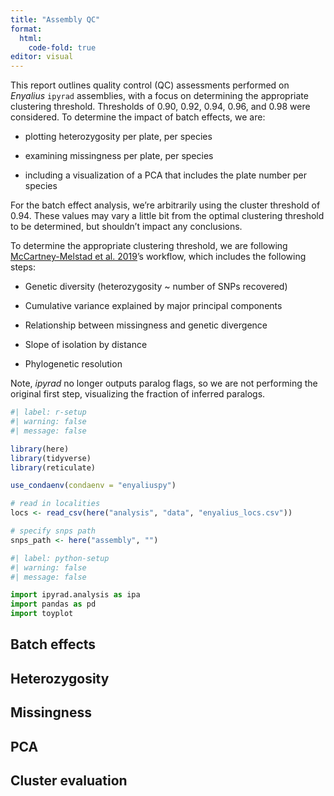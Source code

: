 ```yaml
---
title: "Assembly QC"
format: 
  html:
    code-fold: true
editor: visual
---
```


This report outlines quality control (QC) assessments performed on *Enyalius* `ipyrad` assemblies, with a focus on determining the appropriate clustering threshold. Thresholds of 0.90, 0.92, 0.94, 0.96, and 0.98 were considered. To determine the impact of batch effects, we are:

-   plotting heterozygosity per plate, per species

-   examining missingness per plate, per species

-   including a visualization of a PCA that includes the plate number per species

For the batch effect analysis, we're arbitrarily using the cluster threshold of 0.94. These values may vary a little bit from the optimal clustering threshold to be determined, but shouldn't impact any conclusions.

To determine the appropriate clustering threshold, we are following [McCartney-Melstad et al. 2019](https://onlinelibrary.wiley.com/doi/10.1111/1755-0998.13029)'s workflow, which includes the following steps:

-   Genetic diversity (heterozygosity \~ number of SNPs recovered) 

-   Cumulative variance explained by major principal components

-   Relationship between missingness and genetic divergence

-   Slope of isolation by distance

-   Phylogenetic resolution

Note, *ipyrad* no longer outputs paralog flags, so we are not performing the original first step, visualizing the fraction of inferred paralogs.

```r
#| label: r-setup
#| warning: false
#| message: false

library(here)
library(tidyverse)
library(reticulate)

use_condaenv(condaenv = "enyaliuspy")

# read in localities
locs <- read_csv(here("analysis", "data", "enyalius_locs.csv"))

# specify snps path
snps_path <- here("assembly", "")
```

```python
#| label: python-setup
#| warning: false
#| message: false

import ipyrad.analysis as ipa
import pandas as pd
import toyplot


```

::: panel-tabset
## Batch effects

::: panel-tabset
## Heterozygosity

## Missingness

## PCA
:::

## Cluster evaluation
:::
